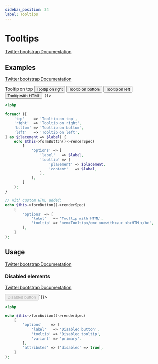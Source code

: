 ```yaml
---
sidebar_position: 24
label: Tooltips
---
```



# Tooltips

[Twitter bootstrap Documentation](https://getbootstrap.com/docs/5.1/components/tooltips/)

## Examples

[Twitter bootstrap Documentation](https://getbootstrap.com/docs/5.1/components/tooltips/#examples)

<Tabs>
<TabItem value="result" label="Result" default>
  <HtmlCode bootstrapVersion="5.1">
      <div dangerouslySetInnerHTML={{ __html: `<button class="btn btn-secondary" data-bs-original-title="Tooltip on top" data-bs-placement="top" data-bs-toggle="tooltip" name="button" title="" type="button" value="">Tooltip on top</button>
<button class="btn btn-secondary" data-bs-original-title="Tooltip on right" data-bs-placement="right" data-bs-toggle="tooltip" name="button" title="" type="button" value="">Tooltip on right</button>
<button class="btn btn-secondary" data-bs-original-title="Tooltip on bottom" data-bs-placement="bottom" data-bs-toggle="tooltip" name="button" title="" type="button" value="">Tooltip on bottom</button>
<button class="btn btn-secondary" data-bs-original-title="Tooltip on left" data-bs-placement="left" data-bs-toggle="tooltip" name="button" title="" type="button" value="">Tooltip on left</button>
<button class="btn btn-secondary" data-bs-html="true" data-bs-original-title="&lt;em&gt;Tooltip&lt;/em&gt; &lt;u&gt;with&lt;/u&gt; &lt;b&gt;HTML&lt;/b&gt;" data-bs-toggle="tooltip" name="button" title="" type="button" value="">Tooltip with HTML</button>` }}></div>
  </HtmlCode>
</TabItem>
<TabItem value="source" label="Source">

```php
<?php

foreach ([
    'top'    => 'Tooltip on top',
    'right'  => 'Tooltip on right',
    'bottom' => 'Tooltip on bottom',
    'left'   => 'Tooltip on left',
] as $placement => $label) {
    echo $this->formButton()->renderSpec(
        [
            'options' => [
                'label'   => $label,
                'tooltip' => [
                    'placement' => $placement,
                    'content'   => $label,
                ],
            ],
        ]
    );
}

// With custom HTML added:
echo $this->formButton()->renderSpec(
    [
        'options' => [
            'label'   => 'Tooltip with HTML',
            'tooltip' => '<em>Tooltip</em> <u>with</u> <b>HTML</b>',
        ],
    ]
);

```

</TabItem>
</Tabs>

## Usage

[Twitter bootstrap Documentation](https://getbootstrap.com/docs/5.1/components/tooltips/#usage)

### Disabled elements

[Twitter bootstrap Documentation](https://getbootstrap.com/docs/5.1/components/tooltips/#disabled-elements)

<Tabs>
<TabItem value="result" label="Result" default>
  <HtmlCode bootstrapVersion="5.1">
      <div dangerouslySetInnerHTML={{ __html: `<span class="d-inline-block" data-bs-original-title="Disabled tooltip" data-bs-toggle="tooltip" tabindex="0" title=""><button class="btn btn-primary" disabled name="button" type="button" value="">Disabled button</button></span>` }}></div>
  </HtmlCode>
</TabItem>
<TabItem value="source" label="Source">

```php
<?php

echo $this->formButton()->renderSpec(
    [
        'options'    => [
            'label'   => 'Disabled button',
            'tooltip' => 'Disabled tooltip',
            'variant' => 'primary',
        ],
        'attributes' => ['disabled' => true],
    ]
);

```

</TabItem>
</Tabs>

